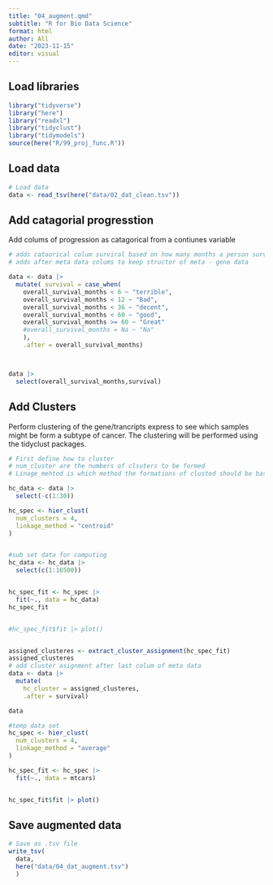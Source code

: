 ```yaml
---
title: "04_augment.qmd"
subtitle: "R for Bio Data Science"
format: html
author: All
date: "2023-11-15"
editor: visual
---
```


## Load libraries

```r
library("tidyverse")
library("here")
library("readxl")
library("tidyclust")
library("tidymodels")
source(here("R/99_proj_func.R"))
```

## Load data

```r
# Load data
data <- read_tsv(here("data/02_dat_clean.tsv"))
```

## Add catagorial progresstion

Add colums of progression as catagorical from a contiunes variable

```r
# adds cataorical colum surviral based on how many months a person survived.
# adds after meta data colums to keep structor of meta - gene data

data <- data |> 
  mutate( survival = case_when(
    overall_survival_months < 6 ~ "terrible",
    overall_survival_months < 12 ~ "Bad",
    overall_survival_months < 36 ~ "decent",
    overall_survival_months < 60 ~ "good",
    overall_survival_months >= 60 ~ "Great"
    #overall_survival_months = Na ~ "Na"
    ),
    .after = overall_survival_months)



data |>
  select(overall_survival_months,survival)
```

## Add Clusters

Perform clustering of the gene/trancripts express to see which samples might be form a subtype of cancer. The clustering will be performed using the tidyclust packages.

```r
# First define how to cluster
# num_cluster are the numbers of clsuters to be formed
# Linage_mehtod is which method the formations of clusted should be based on.

hc_data <- data |>
  select(-c(1:30))

hc_spec <- hier_clust(
  num_clusters = 4,
  linkage_method = "centroid"
)


#sub set data for computing
hc_data <- hc_data |>
  select(c(1:16500))


hc_spec_fit <- hc_spec |>
  fit(~., data = hc_data)
hc_spec_fit


#hc_spec_fit$fit |> plot()


assigned_clusteres <- extract_cluster_assignment(hc_spec_fit)
assigned_clusteres
# add cluster asignment after last colum of meta data
data <- data |> 
  mutate(
    hc_cluster = assigned_clusteres,
    .after = survival)

data

```

```r
#temp data set
hc_spec <- hier_clust(
  num_clusters = 4,
  linkage_method = "average"
)

hc_spec_fit <- hc_spec |>
  fit(~., data = mtcars)


hc_spec_fit$fit |> plot()
```

## Save augmented data

```r
# Save as .tsv file
write_tsv(
  data, 
  here("data/04_dat_augment.tsv")
  )
```
